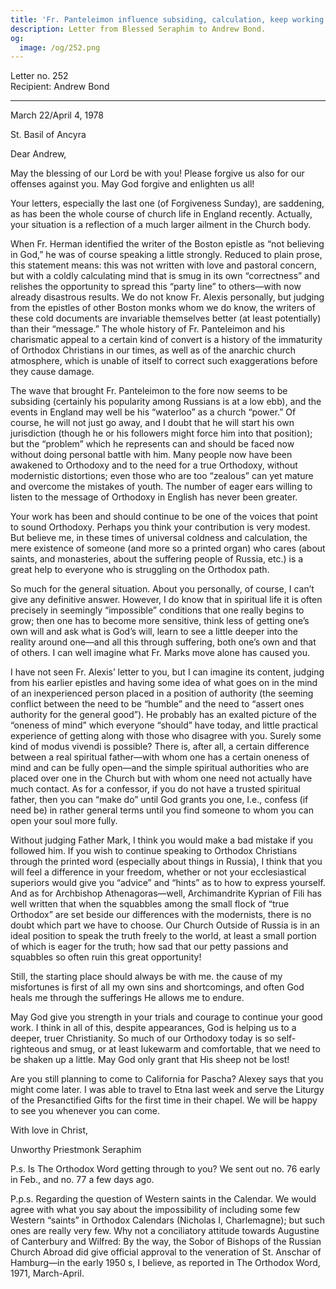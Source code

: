 ```yaml
---
title: 'Fr. Panteleimon influence subsiding, calculation, keep working'
description: Letter from Blessed Seraphim to Andrew Bond.
og:
  image: /og/252.png
---
```


<div style={{textAlign:'right', fontFamily:'monospace'}}>Letter no. 252</div>
<div style={{textAlign:'left', fontFamily:'monospace'}}>Recipient: Andrew Bond</div>

---

March 22/April 4, 1978

St. Basil of Ancyra

Dear Andrew,

May the blessing of our Lord be with you! Please forgive us also for our offenses against you. May God forgive and enlighten us all!

Your letters, especially the last one (of Forgiveness Sunday), are saddening, as has been the whole course of church life in England recently. Actually, your situation is a reflection of a much larger ailment in the Church body.

When Fr. Herman identified the writer of the Boston epistle as “not believing in God,” he was of course speaking a little strongly. Reduced to plain prose, this statement means: this was not written with love and pastoral concern, but with a coldly calculating mind that is smug in its own “correctness” and relishes the opportunity to spread this “party line” to others—with now already disastrous results. We do not know Fr. Alexis personally, but judging from the epistles of other Boston monks whom we do know, the writers of these cold documents are invariable themselves better (at least potentially) than their “message.” The whole history of Fr. Panteleimon and his charismatic appeal to a certain kind of convert is a history of the immaturity of Orthodox Christians in our times, as well as of the anarchic church atmosphere, which is unable of itself to correct such exaggerations before they cause damage.

The wave that brought Fr. Panteleimon to the fore now seems to be subsiding (certainly his popularity among Russians is at a low ebb), and the events in England may well be his “waterloo” as a church “power.” Of course, he will not just go away, and I doubt that he will start his own jurisdiction (though he or his followers might force him into that position); but the “problem” which he represents can and should be faced now without doing personal battle with him. Many people now have been awakened to Orthodoxy and to the need for a true Orthodoxy, without modernistic distortions; even those who are too “zealous” can yet mature and overcome the mistakes of youth. The number of eager ears willing to listen to the message of Orthodoxy in English has never been greater.

Your work has been and should continue to be one of the voices that point to sound Orthodoxy. Perhaps you think your contribution is very modest. But believe me, in these times of universal coldness and calculation, the mere existence of someone (and more so a printed organ) who cares (about saints, and monasteries, about the suffering people of Russia, etc.) is a great help to everyone who is struggling on the Orthodox path.

So much for the general situation. About you personally, of course, I can’t give any definitive answer. However, I do know that in spiritual life it is often precisely in seemingly “impossible” conditions that one really begins to grow; then one has to become more sensitive, think less of getting one’s own will and ask what is God’s will, learn to see a little deeper into the reality around one—and all this through suffering, both one’s own and that of others. I can well imagine what Fr. Marks move alone has caused you.

І have not seen Fr. Alexis’ letter to you, but I can imagine its content, judging from his earlier epistles and having some idea of what goes on in the mind of an inexperienced person placed in a position of authority (the seeming conflict between the need to be “humble” and the need to “assert ones authority for the general good”). He probably has an exalted picture of the “oneness of mind” which everyone “should” have today, and little practical experience of getting along with those who disagree with you. Surely some kind of modus vivendi is possible? There is, after all, a certain difference between a real spiritual father—with whom one has a certain oneness of mind and can be fully open—and the simple spiritual authorities who are placed over one in the Church but with whom one need not actually have much contact. As for a confessor, if you do not have a trusted spiritual father, then you can “make do” until God grants you one, I.e., confess (if need be) in rather general terms until you find someone to whom you can open your soul more fully.

Without judging Father Mark, I think you would make a bad mistake if you followed him. If you wish to continue speaking to Orthodox Christians through the printed word (especially about things in Russia), I think that you will feel a difference in your freedom, whether or not your ecclesiastical superiors would give you “advice” and “hints” as to how to express yourself. And as for Archbishop Athenagoras—well, Archimandrite Kyprian of Fili has well written that when the squabbles among the small flock of “true Orthodox” are set beside our differences with the modernists, there is no doubt which part we have to choose. Our Church Outside of Russia is in an ideal position to speak the truth freely to the world, at least a small portion of which is eager for the truth; how sad that our petty passions and squabbles so often ruin this great opportunity!

Still, the starting place should always be with me. the cause of my misfortunes is first of all my own sins and shortcomings, and often God heals me through the sufferings He allows me to endure.

May God give you strength in your trials and courage to continue your good work. I think in all of this, despite appearances, God is helping us to a deeper, truer Christianity. So much of our Orthodoxy today is so self-righteous and smug, or at least lukewarm and comfortable, that we need to be shaken up a little. May God only grant that His sheep not be lost!

Are you still planning to come to California for Pascha? Alexey says that you might come later. I was able to travel to Etna last week and serve the Liturgy of the Presanctified Gifts for the first time in their chapel. We will be happy to see you whenever you can come.

With love in Christ,

Unworthy Priestmonk Seraphim

P.s. Is The Orthodox Word getting through to you? We sent out no. 76 early in Feb., and no. 77 a few days ago.

P.p.s. Regarding the question of Western saints in the Calendar. We would agree with what you say about the impossibility of including some few Western “saints” in Orthodox Calendars (Nicholas I, Charlemagne); but such ones are really very few. Why not a conciliatory attitude towards Augustine of Canterbury and Wilfred: By the way, the Sobor of Bishops of the Russian Church Abroad did give official approval to the veneration of St. Anschar of Hamburg—in the early 1950 s, I believe, as reported in The Orthodox Word, 1971, March-April.
